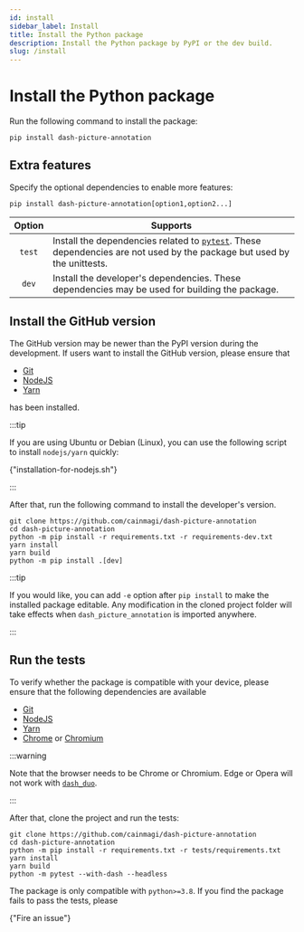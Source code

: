 ```yaml
---
id: install
sidebar_label: Install
title: Install the Python package
description: Install the Python package by PyPI or the dev build.
slug: /install
---
```




# Install the Python package

Run the following command to install the package:

```shell
pip install dash-picture-annotation
```

## Extra features

Specify the optional dependencies to enable more features:

```shell
pip install dash-picture-annotation[option1,option2...]
```

| Option | <center>Supports</center>                                                                                                              |
| :----: | :------------------------------------------------------------------------------------------------------------------------------------- |
| `test` | Install the dependencies related to [`pytest`][link-pytest]. These dependencies are not used by the package but used by the unittests. |
| `dev`  | Install the developer's dependencies. These dependencies may be used for building the package.                                         |

## Install the GitHub version

The GitHub version may be newer than the PyPI version during the development.
If users want to install the GitHub version, please ensure that

- [Git<IconExternalLink/>][link-git]
- [NodeJS<IconExternalLink/>][link-nodejs]
- [Yarn<IconExternalLink/>][link-yarn]

has been installed.

:::tip

If you are using Ubuntu or Debian (Linux), you can use the following script to install `nodejs/yarn` quickly:

<p>
  <DarkButton
    href="https://gist.github.com/cainmagi/f028e8ac4b06c3deefaf8ec38d5a7d8f#file-installation-for-nodejs-md"
    icon={octLogoGist16}
    iconVspace={0}
  >
    {"installation-for-nodejs.sh"}
  </DarkButton>
</p>

:::

After that, run the following command to install the developer's version.

```shell
git clone https://github.com/cainmagi/dash-picture-annotation
cd dash-picture-annotation
python -m pip install -r requirements.txt -r requirements-dev.txt
yarn install
yarn build
python -m pip install .[dev]
```

:::tip

If you would like, you can add `-e` option after `pip install` to make the installed
package editable. Any modification in the cloned project folder will take effects
when `dash_picture_annotation` is imported anywhere.

:::

## Run the tests

To verify whether the package is compatible with your device, please ensure that the
following dependencies are available

- [Git<IconExternalLink/>][link-git]
- [NodeJS<IconExternalLink/>][link-nodejs]
- [Yarn<IconExternalLink/>][link-yarn]
- [Chrome<IconExternalLink/>][link-chrome] or [Chromium<IconExternalLink/>][link-chromium]

:::warning

Note that the browser needs to be Chrome or Chromium. Edge or Opera will not work with
[`dash_duo`<IconExternalLink/>][link-dash-duo].

:::

After that, clone the project and run the tests:

```shell
git clone https://github.com/cainmagi/dash-picture-annotation
cd dash-picture-annotation
python -m pip install -r requirements.txt -r tests/requirements.txt
yarn install
yarn build
python -m pytest --with-dash --headless
```

The package is only compatible with `python>=3.8`. If you find the package fails to
pass the tests, please

<p>
  <DarkButton href={repoURL("issues/new/choose")} icon={octInfo16}>
    {"Fire an issue"}
  </DarkButton>
</p>

[link-git]: https://git-scm.com/downloads
[link-nodejs]: https://nodejs.org/en/download/package-manager
[link-yarn]: https://yarnpkg.com/getting-started/install
[link-chrome]: https://www.google.com/chrome/dr/download
[link-chromium]: https://www.chromium.org/getting-involved/download-chromium
[link-dash-duo]: https://dash.plotly.com/testing
[link-pytest]: https://docs.pytest.org/
